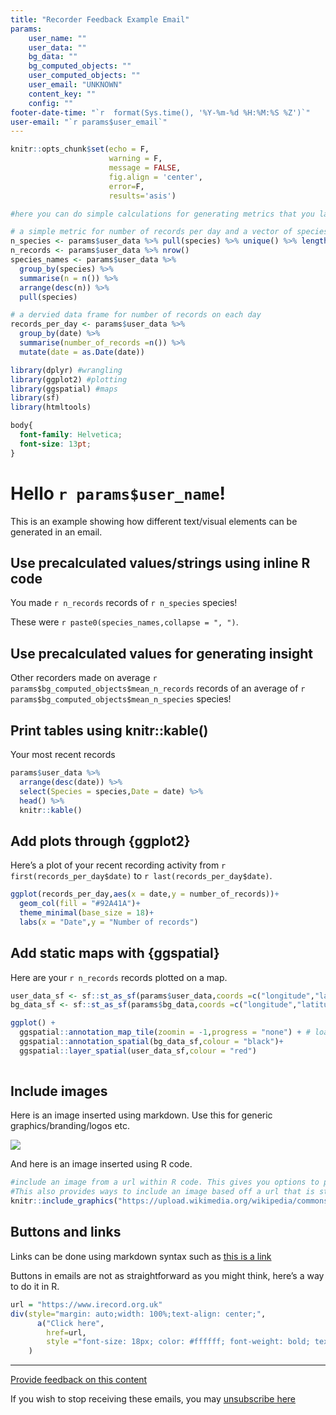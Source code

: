 ```yaml
---
title: "Recorder Feedback Example Email"
params:
    user_name: ""
    user_data: ""
    bg_data: ""
    bg_computed_objects: ""
    user_computed_objects: ""
    user_email: "UNKNOWN"
    content_key: ""
    config: ""
footer-date-time: "`r  format(Sys.time(), '%Y-%m-%d %H:%M:%S %Z')`"
user-email: "`r params$user_email`"
---
```


```r
knitr::opts_chunk$set(echo = F,
                      warning = F,
                      message = FALSE, 
                      fig.align = 'center',
                      error=F,
                      results='asis')
```

```r
#here you can do simple calculations for generating metrics that you later include in the text of the email. However if you wish to do more complex calculations it is recommended that these are done via prior (method tbc)

# a simple metric for number of records per day and a vector of species names
n_species <- params$user_data %>% pull(species) %>% unique() %>% length()
n_records <- params$user_data %>% nrow()
species_names <- params$user_data %>% 
  group_by(species) %>% 
  summarise(n = n()) %>% 
  arrange(desc(n)) %>%
  pull(species)

# a dervied data frame for number of records on each day
records_per_day <- params$user_data %>% 
  group_by(date) %>% 
  summarise(number_of_records =n()) %>%
  mutate(date = as.Date(date))

```

```r
library(dplyr) #wrangling
library(ggplot2) #plotting
library(ggspatial) #maps
library(sf)
library(htmltools)
```

```css
body{
  font-family: Helvetica;
  font-size: 13pt;
}

```

# Hello `r params$user_name`!

This is an example showing how different text/visual elements can be generated in an email.

## Use precalculated values/strings using inline R code

You made `r n_records` records of `r n_species` species!

These were `r paste0(species_names,collapse = ", ")`.

## Use precalculated values for generating insight

Other recorders made on average `r params$bg_computed_objects$mean_n_records` records of an average of `r params$bg_computed_objects$mean_n_species` species!

## Print tables using knitr::kable()

Your most recent records

```r
params$user_data %>% 
  arrange(desc(date)) %>% 
  select(Species = species,Date = date) %>% 
  head() %>% 
  knitr::kable()
```

## Add plots through {ggplot2}

Here's a plot of your recent recording activity from `r first(records_per_day$date)` to `r last(records_per_day$date)`.

```r
ggplot(records_per_day,aes(x = date,y = number_of_records))+
  geom_col(fill = "#92A41A")+
  theme_minimal(base_size = 18)+
  labs(x = "Date",y = "Number of records")
```

## Add static maps with {ggspatial}

Here are your `r n_records` records plotted on a map.

```r
user_data_sf <- sf::st_as_sf(params$user_data,coords =c("longitude","latitude"),crs = 4326)
bg_data_sf <- sf::st_as_sf(params$bg_data,coords =c("longitude","latitude"),crs = 4326)

ggplot() +
  ggspatial::annotation_map_tile(zoomin = -1,progress = "none") + # loads background map tiles from a tile source
  ggspatial::annotation_spatial(bg_data_sf,colour = "black")+
  ggspatial::layer_spatial(user_data_sf,colour = "red")
  
```

## Include images

Here is an image inserted using markdown. Use this for generic graphics/branding/logos etc.

![](https://irecord.org.uk/sites/default/files/irecord_logo.png)

And here is an image inserted using R code.

```r
#include an image from a url within R code. This gives you options to provide a caption or other chunk option (see: https://www.rstudio.com/wp-content/uploads/2015/03/rmarkdown-reference.pdf), 
#This also provides ways to include an image based off a url that is stored in user_data in order to show the user the image of their record
knitr::include_graphics("https://upload.wikimedia.org/wikipedia/commons/thumb/a/a6/Peacock_butterfly_%28Aglais_io%29_2.jpg/220px-Peacock_butterfly_%28Aglais_io%29_2.jpg")
```


## Buttons and links

Links can be done using markdown syntax such as [this is a link](https://www.irecord.org.uk)

Buttons in emails are not as straightforward as you might think, here's a way to do it in R.

```r
url = "https://www.irecord.org.uk"
div(style="margin: auto;width: 100%;text-align: center;",
      a("Click here", 
        href=url,
        style ="font-size: 18px; color: #ffffff; font-weight: bold; text-decoration: none; border-radius: 5px; background-color: #92A41A; border-top: 12px solid #92A41A; border-bottom: 12px solid #92A41A; border-right: 18px solid #92A41A; border-left: 18px solid #92A41A; display: inline-block;")
    )
```


---

[Provide feedback on this content](`r paste0(params$config$controller_app_web_url,'submit_feedback/',params$content_key)`)

If you wish to stop receiving these emails, you may [unsubscribe here](`r paste0(params$config$controller_app_web_url,'unsubscribe/',params$content_key)`)

